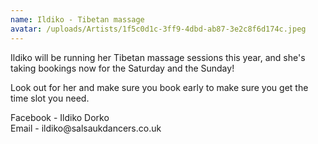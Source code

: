 ```yaml
---
name: Ildiko - Tibetan massage
avatar: /uploads/Artists/1f5c0d1c-3ff9-4dbd-ab87-3e2c8f6d174c.jpeg
---
```


Ildiko will be running her Tibetan massage sessions  this year, and she's taking bookings now for the Saturday and the Sunday!

Look out for her and make sure you book early to make sure you get the time slot you need.

Facebook - Ildiko Dorko\
Email - ildiko\@salsaukdancers.co.uk 
